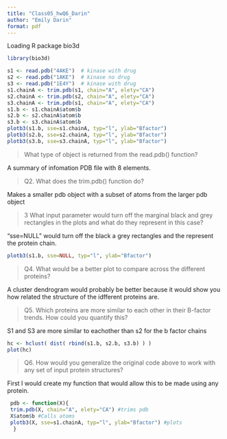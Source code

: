 ```yaml
---
title: "Class05_hwQ6_Darin"
author: "Emily Darin"
format: pdf
---
```

Loading R package bio3d

```r
library(bio3d)
```

```r
s1 <- read.pdb("4AKE")  # kinase with drug
s2 <- read.pdb("1AKE")  # kinase no drug
s3 <- read.pdb("1E4Y")  # kinase with drug
s1.chainA <- trim.pdb(s1, chain="A", elety="CA")
s2.chainA <- trim.pdb(s2, chain="A", elety="CA")
s3.chainA <- trim.pdb(s1, chain="A", elety="CA")
s1.b <- s1.chainA$atom$b
s2.b <- s2.chainA$atom$b
s3.b <- s3.chainA$atom$b
plotb3(s1.b, sse=s1.chainA, typ="l", ylab="Bfactor")
plotb3(s2.b, sse=s2.chainA, typ="l", ylab="Bfactor")
plotb3(s3.b, sse=s3.chainA, typ="l", ylab="Bfactor")
```


>What type of object is returned from the read.pdb() function?

A summary of infomation PDB file with 8 elements. 

>Q2. What does the trim.pdb() function do?

Makes a smaller pdb object with a subset of atoms from the larger pdb object

>3 What input parameter would turn off the marginal black and grey rectangles in the plots and what do they represent in this case?

"sse=NULL" would turn off the black a grey rectangles and the represent the protein chain. 
 
```r
plotb3(s1.b, sse=NULL, typ="l", ylab="Bfactor")
```
 
>Q4. What would be a better plot to compare across the different proteins?

A cluster dendrogram would probably be better because it would show you how related the structure of the idfferent proteins are. 

>Q5. Which proteins are more similar to each other in their B-factor trends. How could you quantify this?

S1 and S3 are more similar to eachother than s2 for the b factor chains

```r
hc <- hclust( dist( rbind(s1.b, s2.b, s3.b) ) )
plot(hc)
```

>Q6. How would you generalize the original code above to work with any set of input
protein structures?

First I would create my function that would allow this to be made using any protein. 

```r

 pdb <- function(X){
 trim.pdb(X, chain="A", elety="CA") #trims pdb 
 X$atom$b #Calls atoms 
 plotb3(X, sse=s1.chainA, typ="l", ylab="Bfactor") #plots 
  }






```


